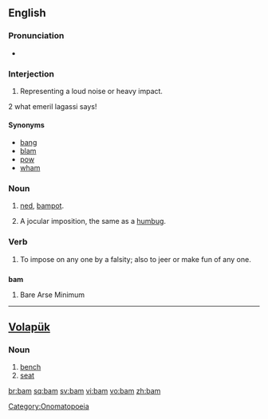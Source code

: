 {{see|-bam|ват}}
==English==

===Pronunciation===
*{{rhymes|æm}}

===Interjection===
{{en-intj}}

# Representing a loud noise or heavy impact.
2 what emeril lagassi says!
====Synonyms====
*[[bang]]
*[[blam]]
*[[pow]]
*[[wham]]

===Noun===
{{en-noun}}

# {{context|Scottish English|slang}} [[ned]], [[bampot]].
# {{1811}} A jocular imposition, the same as a [[humbug]].

===Verb===
{{en-verb|bams|bamming|bammed|bammed}}

# {{1811}} To impose on any one by a falsity; also to jeer or make fun of any one.

==={{acronym}}===
'''bam'''

# Bare Arse Minimum

[[Category:Onomatopoeia]]

----

==[[Volapük]]==

===Noun===
{{infl|vo|noun}}

# [[bench]]
# [[seat]]

[[br:bam]]
[[sq:bam]]
[[sv:bam]]
[[vi:bam]]
[[vo:bam]]
[[zh:bam]]